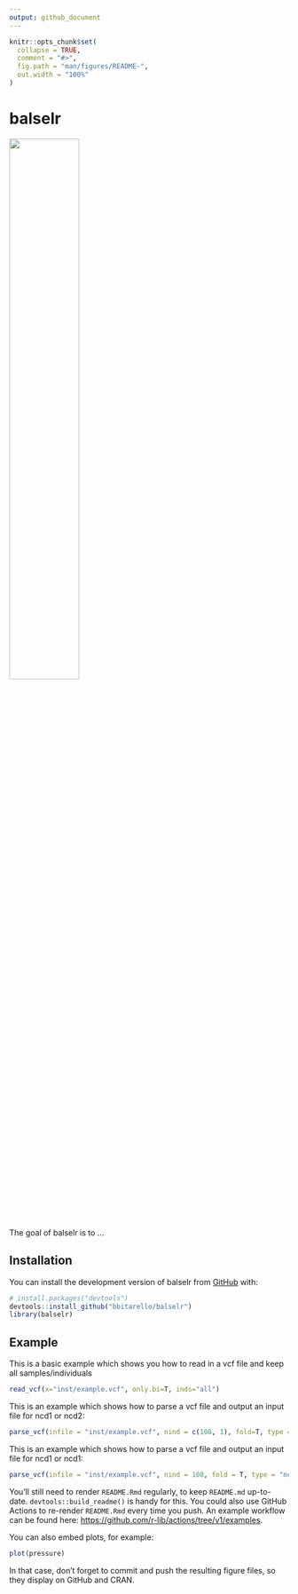 ```yaml
---
output: github_document
---
```


<!-- README.md is generated from README.Rmd. Please edit that file -->

```r
knitr::opts_chunk$set(
  collapse = TRUE,
  comment = "#>",
  fig.path = "man/figures/README-",
  out.width = "100%"
)
```

# balselr

<!-- badges: start -->
![](images/balselr2.png){width=50% height=50%}
<!-- badges: end -->

The goal of balselr is to ...

## Installation

You can install the development version of balselr from [GitHub](https://github.com/) with:

``` r
# install.packages("devtools")
devtools::install_github("bbitarello/balselr")
library(balselr)
```


## Example

This is a basic example which shows you how to read in a vcf file and keep all samples/individuals

``` r
read_vcf(x="inst/example.vcf", only.bi=T, inds="all")
```

This is an example which shows how to parse a vcf file and output an input file for ncd1 or ncd2:

``` r
parse_vcf(infile = "inst/example.vcf", nind = c(108, 1), fold=T, type = "ncd2")
```
This is an example which shows how to parse a vcf file and output an input file for ncd1 or ncd1:

``` r
parse_vcf(infile = "inst/example.vcf", nind = 108, fold = T, type = "ncd1")
```

You'll still need to render `README.Rmd` regularly, to keep `README.md` up-to-date. `devtools::build_readme()` is handy for this. You could also use GitHub Actions to re-render `README.Rmd` every time you push. An example workflow can be found here: <https://github.com/r-lib/actions/tree/v1/examples>.

You can also embed plots, for example:

```r
plot(pressure)
```

In that case, don't forget to commit and push the resulting figure files, so they display on GitHub and CRAN.
